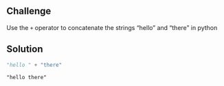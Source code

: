 <div class='challenge'>

## Challenge

Use the `+` operator to concatenate the strings "hello " and "there" in python

<div class='solution'>

## Solution

```python
"hello " + "there"
```

```output
"hello there"
```

</div>
</div>
